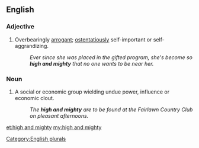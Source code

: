 ==English==

===Adjective===
{{en-adj|head=[[high]] [[and]] [[mighty]]|[[high and mightier]] or '''more high and mighty'''|[[high and mightiest]] or '''most high and mighty'''}}
# {{idiomatic}} Overbearingly [[arrogant]]; [[ostentatiously]] self-important or self-aggrandizing.
#: ''Ever since she was placed in the gifted program, she's become so '''high and mighty''' that no one wants to be near her.''

===Noun===
{{en-noun|sg=-|pl=[[high]] [[and]] [[mighty]]}} 

# {{idiomatic}} A social or economic group wielding undue power, influence or economic clout.
#: ''The '''high and mighty''' are to be found at the Fairlawn Country Club on pleasant afternoons.''

[[Category:English plurals]]

[[et:high and mighty]]
[[my:high and mighty]]